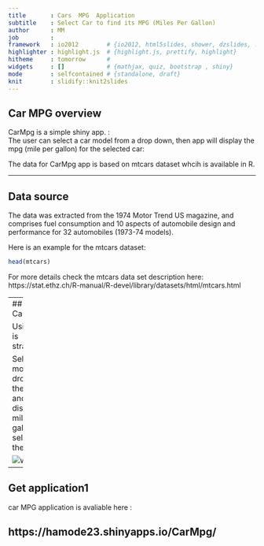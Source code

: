 ```yaml
---
title       : Cars  MPG  Application
subtitle    : Select Car to find its MPG (Miles Per Gallon)
author      : MM
job         : 
framework   : io2012        # {io2012, html5slides, shower, dzslides, ...}
highlighter : highlight.js  # {highlight.js, prettify, highlight}
hitheme     : tomorrow      # 
widgets     : []            # {mathjax, quiz, bootstrap , shiny}
mode        : selfcontained # {standalone, draft}
knit        : slidify::knit2slides
---
```


## Car MPG overview


CarMpg is a simple shiny app. :<br/>
The user can select a car model from a drop down, then app will display the mpg (mile per gallon) for the selected car:<br/>

The data for CarMpg app is based on mtcars dataset whcih is available in R.

---

## Data source

The data was extracted from the 1974 Motor Trend US magazine, and comprises fuel consumption and 10 aspects of automobile design and performance for 32 automobiles (1973-74 models).

Here is an example for the mtcars dataset: <br/>
```r
head(mtcars)
```

For more details check the mtcars data set description here: <br/>
https://stat.ethz.ch/R-manual/R-devel/library/datasets/html/mtcars.html

---
## How to Use Car MPG

Using Car MPG is straightforward:<br/>

Select the car model from the dropdown on the left side , and it will display the milage per gallon for the selected car in the right side

![width](AppImg.PNG)

---

## Get application1


car MPG application is avaliable here :<br/>

https://hamode23.shinyapps.io/CarMpg/
---